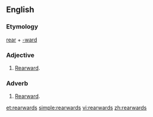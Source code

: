 ==English==

===Etymology===
[[rear]] + [[-ward]]

===Adjective===
{{en-adj}}

# [[rearward|Rearward]].

===Adverb===
{{en-adv}}

# [[rearward|Rearward]].

[[et:rearwards]]
[[simple:rearwards]]
[[vi:rearwards]]
[[zh:rearwards]]